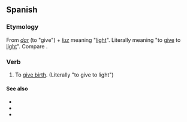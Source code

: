 {{also|dar à luz}}
==Spanish==

===Etymology===
From ''[[dar#Spanish|dar]]'' (to "give") + ''[[luz]]'' meaning "[[light]]". Literally meaning "to [[give]] to [[light]]". Compare {{cog|it|dare alla luce}}.

===Verb===
{{head|es|verb|head='''[[dar]] [[a]] [[luz]]'''}}

# {{lb|es|idiomatic}} To [[give birth]]. (Literally "to give to light")

====See also====
* {{l|es|alumbrar}}
* {{l|es|nacer}}
* {{l|es|parir}}